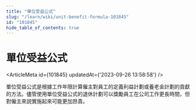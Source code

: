 ```yaml
---
title: "單位受益公式"
slug: "/learn/wiki/unit-benefit-formula-101845"
id: "101845"
hide_table_of_contents: true
---
```



# 單位受益公式

<ArticleMeta id={101845} updatedAt={'2023-09-26 13:58:58'} />
<div className='border-solid border-b border-t-0 my-4 border-[var(--ifm-color-gray-300)]' />

單位受益公式是根據工作年限計算僱主對員工的定義利益計劃或養老金計劃的貢獻的方法。儘管使用單位受益公式的退休計劃可以獎勵員工在公司工作更長時間，但對僱主來説實施起來可能更加昂貴。
